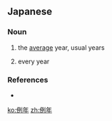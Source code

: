 ==Japanese==
{{ja-kanjitab|れい|ねん|yomi=on}}

===Noun===
{{ja-noun|れいねん}}

# the [[average]] year, usual years
#: {{ja-usex|'''例年'''より少なくなっています。|'''れいねん''' より すくなく なって います。|There are fewer than in '''normal years'''.|}}
# every year

===References===
* {{R:Shogakukan}}

[[ko:例年]]
[[zh:例年]]